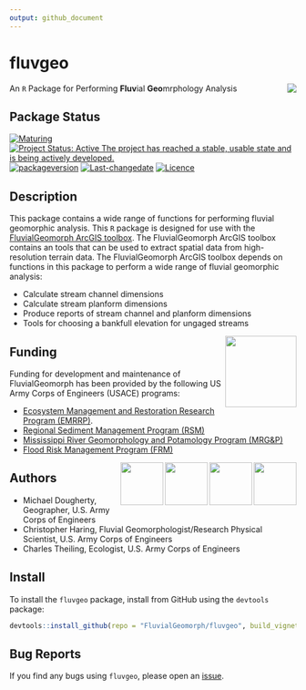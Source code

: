 ```yaml
---
output: github_document
---
```

<!-- README.md is generated from README.Rmd. Please edit that file -->

# fluvgeo
An `R` Package for Performing **Fluv**ial **Geo**mrphology Analysis <img src="man/figures/castle.png" align="right" />

## Package Status
[![Maturing](https://img.shields.io/badge/lifecycle-maturing-blue.svg)](https://www.tidyverse.org/lifecycle)
[![Project Status: Active The project has reached a stable, usable state and is being actively developed.](https://www.repostatus.org/badges/latest/active.svg)](https://www.repostatus.org/#active)
[![packageversion](https://img.shields.io/badge/Package%20version-0.1.29-orange.svg?style=flat-square)](commits/master)
[![Last-changedate](https://img.shields.io/badge/last%20change-`r gsub('-', '--', Sys.Date())`-yellowgreen.svg)](/commits/master)
[![Licence](https://img.shields.io/badge/licence-CC0-blue.svg)](http://choosealicense.com/licenses/cc0-1.0/)

## Description
This package contains a wide range of functions for performing fluvial 
geomorphic analysis. This `R` package is designed for use with the [FluvialGeomorph 
ArcGIS toolbox](https://github.com/FluvialGeomorph/FluvialGeomorph). The FluvialGeomorph ArcGIS toolbox contains an tools that can be used to extract spatial data from high-resolution terrain data. The FluvialGeomorph ArcGIS toolbox depends on functions in this package to perform a wide range of fluvial geomorphic analysis:

* Calculate stream channel dimensions
* Calculate stream planform dimensions
* Produce reports of stream channel and planform dimensions
* Tools for choosing a bankfull elevation for ungaged streams

<img src="man/figures/HDQLO-03_h120.jpg" width=125 align="right" />

## Funding
Funding for development and maintenance of FluvialGeomorph has been provided by the following US Army Corps of Engineers (USACE) programs:

* [Ecosystem Management and Restoration Research Program (EMRRP)](https://emrrp.el.erdc.dren.mil).
* [Regional Sediment Management Program (RSM)](https://rsm.usace.army.mil/)
* [Mississippi River Geomorphology and Potamology Program (MRG&P)](https://www.mvd.usace.army.mil/Missions/Mississippi-River-Science-Technology/MS-River-Geomorphology-Potamology/)
* [Flood Risk Management Program (FRM)](https://www.iwr.usace.army.mil/Missions/Flood-Risk-Management/Flood-Risk-Management-Program/)

<img src="man/figures/FRMP_300.png" height=75 align="right" /><img src="man/figures/MRG&P_300.png" height=75 align="right" /><img src="man/figures/RSMlogo.png" height=75 align="right" /><img src="man/figures/EMRRP_logo_300.png" height=75 align="right" />


## Authors
* Michael Dougherty, Geographer, U.S. Army Corps of Engineers
* Christopher Haring, Fluvial Geomorphologist/Research Physical Scientist, U.S. Army Corps of Engineers
* Charles Theiling, Ecologist, U.S. Army Corps of Engineers

## Install
To install the `fluvgeo` package, install from GitHub using the `devtools` package:

```r
devtools::install_github(repo = "FluvialGeomorph/fluvgeo", build_vignettes = TRUE)
```

## Bug Reports
If you find any bugs using `fluvgeo`, please open an [issue](https://github.com/FluvialGeomorph/fluvgeo/issues). 
